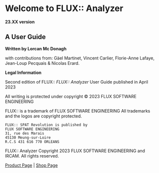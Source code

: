 # Welcome to FLUX:: Analyzer

**23.XX version**

## A User Guide

**Written by Lorcan Mc Donagh**

with contributions from:
Gäel Martinet, Vincent Carlier, Florie-Anne Lafaye, Jean-Loup Pecquais & Nicolas Erard.

**Legal Information**

Second edition of FLUX:: _FLUX:: Analyzer_ User Guide published in April 2023

All writing is protected under copyright © 2023 FLUX SOFTWARE ENGINEERING

FLUX:: is a trademark of FLUX SOFTWARE ENGINEERING
All trademarks and the logos are copyright protected.

```
FLUX:: SPAT Revolution is published by
FLUX SOFTWARE ENGINEERING
31, rue des Marais
45130 Meung-sur-Loire
R.C.S 431 616 770 ORLEANS
```

FLUX:: Analyzer Copyright 2023 FLUX SOFTWARE ENGINEERING and IRCAM. All rights reserved.


[Product Page](https://www.flux.audio/project/flux-analyzer/)
| [Shop Page](https://shop.flux.audio/en_US/products/flux-analyzer)
